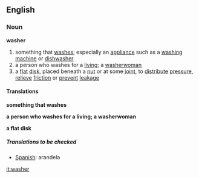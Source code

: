 ==English==
===Noun===
'''washer'''
# something that [[wash]]es; especially an [[appliance]] such as a [[washing machine]] or [[dishwasher]]
# a person who washes for a [[living]]; a [[washerwoman]]
# a [[flat]] [[disk]], placed beneath a [[nut]] or at some [[joint]], to [[distribute]] [[pressure]], [[relieve]] [[friction]] or [[prevent]] [[leakage]]

====Translations====
'''something that washes'''
{{top}}
{{mid}}
{{bottom}}

'''a person who washes for a living; a washerwoman'''
{{top}}
{{mid}}
{{bottom}}

'''a flat disk'''
{{top}}
{{mid}}
{{bottom}}

=====Translations to be checked=====
*[[Spanish]]:  arandela

[[it:washer]]